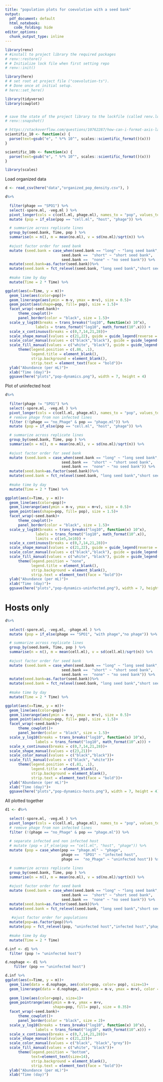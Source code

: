 ```yaml
---
title: "population plots for coevolution with a seed bank"
output:
  pdf_document: default
  html_notebook:
    code_folding: hide
editor_options:
  chunk_output_type: inline
---
```


```r
library(renv)
# #install to project library the required packages
# renv::restore()
# # Initialize lock file when first setting repo
# renv::init()

library(here)
# # set root at project file ("coevolution-ts"). 
# # Done once at initial setup.
# here::set_here()

library(tidyverse)
library(cowplot)


# save the state of the project library to the lockfile (called renv.lock),
# renv::snapshot()

# https://stackoverflow.com/questions/10762287/how-can-i-format-axis-labels-with-exponents-with-ggplot2-and-scales
scientific_10 <- function(x) {
  parse(text=gsub("e", " %*% 10^", scales::scientific_format()(x)))
}

scientific_10b <- function(x) {
  parse(text=gsub("e", " %*% 10^", scales::scientific_format()(x)))
}

library(scales)
```

Load organized data  
```r
d <- read_csv(here("data","organized_pop_density.csv"), )

```




```r
d%>%
  
  filter(phage == "SPO1") %>%
  select(-spore.ml, -veg.ml ) %>%
  pivot_longer(cols = c(cell.ml, phage.ml), names_to = "pop", values_to = "no.ml") %>%
  mutate (pop = if_else(pop == "cell.ml", "host", "phage")) %>%

  # summarize across replicate lines  
  group_by(seed.bank, Time, pop ) %>%
  summarise(n = n(), m = mean(no.ml), v = sd(no.ml)/sqrt(n)) %>%
  
  #ajust factor order for seed bank
  mutate (seed.bank = case_when(seed.bank == "long" ~ "long seed bank",
                          seed.bank ==  "short" ~ "short seed bank",
                          seed.bank ==  "none" ~ "no seed bank")) %>%
  mutate(seed.bank=as.factor(seed.bank))%>%
  mutate(seed.bank = fct_relevel(seed.bank, "long seed bank","short seed bank","no seed bank")) %>%
  
  #make time by day
  mutate(Time = 2 * Time) %>%

ggplot(aes(x=Time, y = m))+
  geom_line(aes(color=pop))+
  geom_linerange(aes(ymin = m-v, ymax = m+v), size = 0.5)+
  geom_point(aes(shape=pop, fill= pop), size = 1.5)+
  facet_wrap(~seed.bank)+
      theme_cowplot()+
      panel_border(color = "black", size = 1.5)+
  scale_y_log10(breaks = trans_breaks("log10", function(x) 10^x),
              labels = trans_format("log10", math_format(10^.x))) +
  scale_x_continuous(breaks = c(0,7,14,21,28))+
  scale_shape_manual(values = c(21,22), guide = guide_legend(reverse = TRUE))+
  scale_color_manual(values = c("black","black"), guide = guide_legend(reverse = TRUE))+
  scale_fill_manual(values = c("white", "black"), guide = guide_legend(reverse = TRUE))+
      theme(legend.position = c(.86, .1),
            legend.title = element_blank(),
            strip.background = element_blank(),
            strip.text = element_text(face = "bold"))+
  ylab("Abundance (per mL)")+
  xlab("Time (day)")+
  ggsave(here("plots","pop-dynamics.png"), width = 7, height = 4)


```

Plot of uninfected host

```r
d%>%
  
  filter(phage != "SPO1") %>%
  select(-spore.ml, -veg.ml ) %>%
  pivot_longer(cols = c(cell.ml, phage.ml), names_to = "pop", values_to = "no.ml") %>%
  # remove phage from non infected lines
  filter (!(phage == "no_Phage" & pop == "phage.ml")) %>%
  mutate (pop = if_else(pop == "cell.ml", "host", "phage")) %>%

  # summarize across replicate lines  
  group_by(seed.bank, Time, pop ) %>%
  summarise(n = n(), m = mean(no.ml), v = sd(no.ml)/sqrt(n)) %>%
  
  #ajust factor order for seed bank
  mutate (seed.bank = case_when(seed.bank == "long" ~ "long seed bank",
                          seed.bank ==  "short" ~ "short seed bank",
                          seed.bank ==  "none" ~ "no seed bank")) %>%
  mutate(seed.bank=as.factor(seed.bank))%>%
  mutate(seed.bank = fct_relevel(seed.bank, "long seed bank","short seed bank","no seed bank")) %>%
  
  #make time by day
  mutate(Time = 2 * Time) %>%

ggplot(aes(x=Time, y = m))+
  geom_line(aes(color=pop))+
  geom_linerange(aes(ymin = m-v, ymax = m+v), size = 0.5)+
  geom_point(aes(shape=pop, fill= pop), size = 1.5)+
  facet_wrap(~seed.bank)+
      theme_cowplot()+
      panel_border(color = "black", size = 1.5)+
  scale_y_log10(breaks = trans_breaks("log10", function(x) 10^x),
              labels = trans_format("log10", math_format(10^.x)),
              limits = c(1e5,1e10)) +
  scale_x_continuous(breaks = c(0,7,14,21,28))+
  scale_shape_manual(values = c(21,22), guide = guide_legend(reverse = TRUE))+
  scale_color_manual(values = c("black","black"), guide = guide_legend(reverse = TRUE))+
  scale_fill_manual(values = c("white", "black"), guide = guide_legend(reverse = TRUE))+
      theme(legend.position = "none",
            legend.title = element_blank(),
            strip.background = element_blank(),
            strip.text = element_text(face = "bold"))+
  ylab("Abundance (per mL)")+
  xlab("Time (day)")+
  ggsave(here("plots","pop-dynamics-uninfected.png"), width = 7, height = 4)


```

# Hosts only
```r
d%>%
  
  select(-spore.ml, -veg.ml, -phage.ml ) %>%
  mutate (pop = if_else(phage == "SPO1", "with phage","no phage")) %>%

  # summarize across replicate lines  
  group_by(seed.bank, Time, pop ) %>%
  summarise(n = n(), m = mean(cell.ml), v = sd(cell.ml)/sqrt(n)) %>%
  
  #ajust factor order for seed bank
  mutate (seed.bank = case_when(seed.bank == "long" ~ "long seed bank",
                          seed.bank ==  "short" ~ "short seed bank",
                          seed.bank ==  "none" ~ "no seed bank")) %>%
  mutate(seed.bank=as.factor(seed.bank))%>%
  mutate(seed.bank = fct_relevel(seed.bank, "long seed bank","short seed bank","no seed bank")) %>%
  
  #make time by day
  mutate(Time = 2 * Time) %>%

ggplot(aes(x=Time, y = m))+
  geom_line(aes(color=pop))+
  geom_linerange(aes(ymin = m-v, ymax = m+v), size = 0.5)+
  geom_point(aes(shape=pop, fill= pop), size = 1.5)+
  facet_wrap(~seed.bank)+
      theme_cowplot()+
      panel_border(color = "black", size = 1.5)+
  scale_y_log10(breaks = trans_breaks("log10", function(x) 10^x),
              labels = trans_format("log10", math_format(10^.x))) +
  scale_x_continuous(breaks = c(0,7,14,21,28))+
  scale_shape_manual(values = c(23,21))+
  scale_color_manual(values = c("black","black"))+
  scale_fill_manual(values = c("black", "white"))+
      theme(legend.position = c(.81, .1),
            legend.title = element_blank(),
            strip.background = element_blank(),
            strip.text = element_text(face = "bold"))+
  ylab("Abundance (per mL)")+
  xlab("Time (day)")+
  ggsave(here("plots","pop-dynamics-hosts.png"), width = 7, height = 4)


```

All plotted together
```r
d1 <- d%>%
  
  select(-spore.ml, -veg.ml ) %>%
  pivot_longer(cols = c(cell.ml, phage.ml), names_to = "pop", values_to = "no.ml") %>%
  # remove phage from non infected lines
  filter (!(phage == "no_Phage" & pop == "phage.ml")) %>%
  
  # separate infected and non infected host 
  # mutate (pop = if_else(pop == "cell.ml", "host", "phage")) %>%
  mutate (pop = case_when(pop == "phage.ml" ~ "phage",
                          phage ==  "SPO1" ~ "infected host",
                          phage ==  "no_Phage" ~ "uninfected host")) %>%

  # summarize across replicate lines  
  group_by(seed.bank, Time, pop ) %>%
  summarise(n = n(), m = mean(no.ml), v = sd(no.ml)/sqrt(n)) %>%
  
  #ajust factor order for seed bank
  mutate (seed.bank = case_when(seed.bank == "long" ~ "long seed bank",
                          seed.bank ==  "short" ~ "short seed bank",
                          seed.bank ==  "none" ~ "no seed bank")) %>%
  mutate(seed.bank=as.factor(seed.bank))%>%
  mutate(seed.bank = fct_relevel(seed.bank, "long seed bank","short seed bank","no seed bank")) %>%
  
   #ajust factor order for populations
  mutate(pop=as.factor(pop))%>%
  mutate(pop = fct_relevel(pop, "uninfected host","infected host","phage")) %>%
  
  #make time by day
  mutate(Time = 2 * Time)

d.inf <- d1 %>%
  filter (pop != "uninfected host")

d.nophage <- d1 %>%
    filter (pop == "uninfected host")

d.inf %>%
ggplot(aes(x=Time, y = m))+
  geom_line(data = d.nophage, aes(color=pop, color= pop), size=1)+
  geom_linerange(data = d.nophage, aes(ymin = m-v, ymax = m+v), color = "grey", size = 0.35)+
  
  geom_line(aes(color=pop), size=1)+
  geom_pointrange(aes(ymin = m-v, ymax = m+v,
                      shape=pop, fill= pop), size = 0.35)+
  facet_wrap(~seed.bank)+
      theme_cowplot()+
      panel_border(color = "black", size = 2)+
  scale_y_log10(breaks = trans_breaks("log10", function(x) 10^x),
              labels = trans_format("log10", math_format(10^.x))) +
  scale_x_continuous(breaks = c(0,7,14,21,28))+
  scale_shape_manual(values = c(21,22))+
  scale_color_manual(values = c("black", "black","grey"))+
  scale_fill_manual(values = c("white", "black"))+
      theme(legend.position = "bottom",
            text=element_text(size=14),
            strip.background = element_blank(),
            strip.text = element_text(face = "bold"))+
  ylab("Abundance (per mL)")+
  xlab("Time (day)")


```